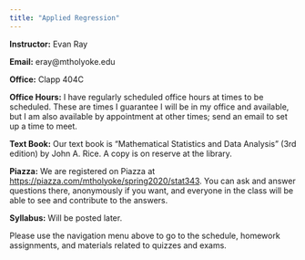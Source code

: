 ```yaml
---
title: "Applied Regression"
---
```


**Instructor:** Evan Ray

**Email:** eray@mtholyoke.edu

**Office:** Clapp 404C

**Office Hours:** I have regularly scheduled office hours at times to be scheduled.  These are times I guarantee I will be in my office and available, but I am also available by appointment at other times; send an email to set up a time to meet.

<!--**Evening Group Work**: We have scheduled rooms for evening group work, with TAs available to help with questions, on **days to be determined**.  These sessions will meet in **room to be determined**.-->

**Text Book:** Our text book is "Mathematical Statistics and Data Analysis" (3rd edition) by John A. Rice.  A copy is on reserve at the library.

**Piazza:** We are registered on Piazza at [https://piazza.com/mtholyoke/spring2020/stat343](https://piazza.com/mtholyoke/spring2020/stat343).  You can ask and answer questions there, anonymously if you want, and everyone in the class will be able to see and contribute to the answers.

**Syllabus:** Will be posted later.

Please use the navigation menu above to go to the schedule, homework assignments, and materials related to quizzes and exams.
